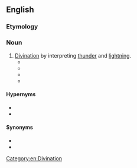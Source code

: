 ==English==

===Etymology===
{{confix|en|cerauno|scopy}}

===Noun===
{{en-noun|-}}

# [[divination|Divination]] by interpreting [[thunder]] and [[lightning]].
#* {{quote-journal|1=en|date=Sept 1758|journal=The Monthly Review|location=London|page=301|passage=Mr. Lampredi divides his fubject into feveral heads, viz. Natural Theology, Cofmogony, '''Ceraunoscopy''', ''i.e.'' the judgments to be formed from thunder and lightning, Phyfic, Botany, Mechanics, and Politics.}}
#* {{quote-book|1=en|year=1861|title=Catalogue of the Mathematical, Historical and Miscellaneous Portion of the Celebrated Library of M. Guglielmo Libri|part=1|page=301|passage=In this valuable work, treating of the Natural Theology, Cosmogony, and '''Ceraunoscopy''' of the Etruscans, the author refutes many of the opinions of Brucker.}}
#* {{quote-book|1=en|year=2004|author=Quill Mastercraft|title=Out of his Time: The Spiritual Struggle and Magickal Writings of a Modern Mage|part=1|page=98|passage='''Ceraunoscopy''' uses patterns of lightning during a thunderstorm as a form of divination.}}
#* {{quote-book|1=en|year=2016|author=Kyle Grothoff|title=Astrology in Augustan Rome: A Cultural History|page=64|passage=Most important for the present survey and also the most convincing part of Weinstock’s analysis are the fundamental and pervasive connections he highlights between Etruscan '''ceraunoscopy''', and Greek and Babylonian astrology/astronomy, especially planetary theory.}}

====Hypernyms====
* {{l|en|aeromancy}}
* {{l|en|meteoromancy}}

====Synonyms====
* {{l|en|brontomancy}}
* {{l|en|ceraunomancy}}

[[Category:en:Divination]]